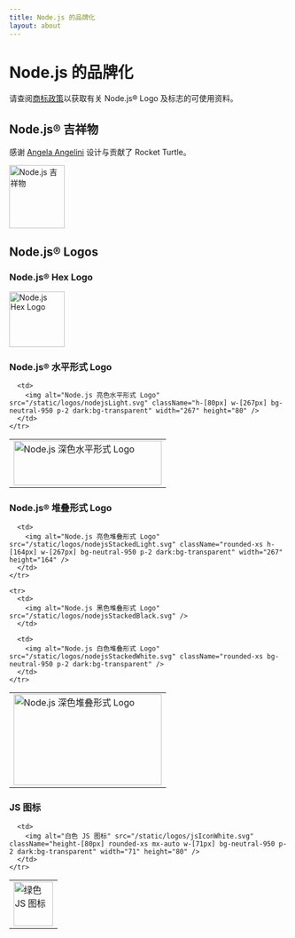 ```yaml
---
title: Node.js 的品牌化
layout: about
---
```


# Node.js 的品牌化

请查阅[商标政策](https://trademark-policy.openjsf.org/)以获取有关 Node.js® Logo 及标志的可使用资料。

## Node.js® 吉祥物

感谢 [Angela Angelini](https://www.linkedin.com/in/angeliningl/) 设计与贡献了 Rocket Turtle。

<img alt="Node.js 吉祥物" src="/static/images/node-mascot.svg" className="w-[100px]" width="100" height="114" />

## Node.js® Logos

### Node.js® Hex Logo

<img alt="Node.js Hex Logo" src="/static/logos/nodejsHex.svg" className="w-[100px]" width="100" height="100" />

### Node.js® 水平形式 Logo

<table>
  <tbody>
    <tr>
      <td>
        <img alt="Node.js 深色水平形式 Logo" src="/static/logos/nodejsDark.svg" className="h-[80px] w-[267px]" width="267" height="80" />
      </td>

      <td>
        <img alt="Node.js 亮色水平形式 Logo" src="/static/logos/nodejsLight.svg" className="h-[80px] w-[267px] bg-neutral-950 p-2 dark:bg-transparent" width="267" height="80" />
      </td>
    </tr>
  </tbody>
</table>

### Node.js® 堆叠形式 Logo

<table>
  <tbody>
    <tr>
      <td>
        <img alt="Node.js 深色堆叠形式 Logo" src="/static/logos/nodejsStackedDark.svg" className="h-[164px] w-[267px]" width="267" height="164" />
      </td>

      <td>
        <img alt="Node.js 亮色堆叠形式 Logo" src="/static/logos/nodejsStackedLight.svg" className="rounded-xs h-[164px] w-[267px] bg-neutral-950 p-2 dark:bg-transparent" width="267" height="164" />
      </td>
    </tr>

    <tr>
      <td>
        <img alt="Node.js 黑色堆叠形式 Logo" src="/static/logos/nodejsStackedBlack.svg" />
      </td>

      <td>
        <img alt="Node.js 白色堆叠形式 Logo" src="/static/logos/nodejsStackedWhite.svg" className="rounded-xs bg-neutral-950 p-2 dark:bg-transparent" />
      </td>
    </tr>
  </tbody>
</table>

### JS 图标

<table>
  <tbody>
    <tr>
      <td>
        <img alt="绿色 JS 图标" src="/static/logos/jsIconGreen.svg" className="height-[80px] mx-auto w-[71px]" width="71" height="80" />
      </td>

      <td>
        <img alt="白色 JS 图标" src="/static/logos/jsIconWhite.svg" className="height-[80px] rounded-xs mx-auto w-[71px] bg-neutral-950 p-2 dark:bg-transparent" width="71" height="80" />
      </td>
    </tr>
  </tbody>
</table>
